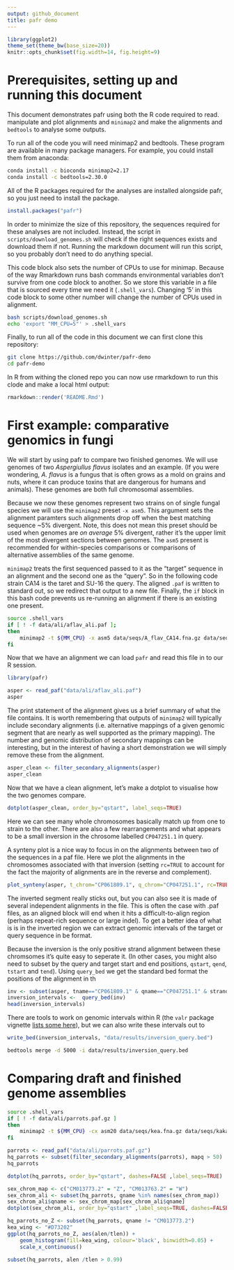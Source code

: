 ```yaml
---                                                                                   
output: github_document        
title: pafr demo
---                                                                                   
```


```r
library(ggplot2)
theme_set(theme_bw(base_size=20))
knitr::opts_chunk$set(fig.width=14, fig.height=9)
```

# Prerequisites, setting up and running this document

This document demonstrates pafr using both the R code required to read.
manipulate and plot alignments and `minimap2` and make the alignments and
`bedtools` to analyse some outputs. 

To run all of the code you will need minimap2 and bedtools. These program are
available in many package managers. For example, you could install them from
anaconda: 

```sh
conda install -c bioconda minimap2=2.17
conda install -c bedtools=2.30.0
```

All of the R packages required for the analyses are installed alongside pafr, so
you just need to install the package.

```r
install.packages("pafr")
```

In order to minimize the size of this repository, the sequences required for 
these analyses are not included. Instead, the script in 
`scripts/download_genomes.sh` will check if the right sequences exists and 
download them if not. Running the markdown document will run this script, so you
probably don't need to do anything special.


This code block also sets the number of CPUs to use for minimap. Because of the
way Rmarkdown runs bash commands environmental variables don't survive from one 
code block to another. So we store this variable in a file that is sourced every
time we need it (`.shell_vars`). Changing '5' in this code block to some other 
number will change the number of CPUs used in alignment.

```bash
bash scripts/download_genomes.sh
echo 'export "MM_CPU=5"' > .shell_vars
```

Finally, to run all of the code in this document we can first clone this
repository:

```sh
git clone https://github.com/dwinter/pafr-demo
cd pafr-demo
```

In R from withing the cloned repo you can now use rmarkdown to run this clode
and make a local html output:

```r
rmarkdown::render('README.Rmd')
```

# First example: comparative genomics in fungi

We will start by using pafr to compare two finished genomes. We will use genomes 
of two _Aspergiullus flavus_ isolates and an example. (If you were wondering, 
_A. flavus_ is a fungus that is often grows as a mold on grains and nuts, where
it can produce toxins that are dangerous for humans and animals). These genomes
are both full chromosomal assemblies.

Because we now these genomes represent two strains on of single fungal species
we will use the `minimap2` preset `-x asm5`. This argument sets the alignment
paramters such alignments drop off when the best matching sequence ~5% divergent. 
Note, this does not mean this preset should be used when genomes are _on
average_ 5% divergent, rather it's the upper limit of the most divergent
sections between genomes. The `asm5` present is recommended for within-species
comparisons or comparisons of alternative assemblies of the same genome.

`minimap2` treats the first sequenced passed to it as the "target" sequence in
an alignment and the second one as the "query". So in the following code strain
CA14 is the taret and SU-16 the query. The  aligned `.paf` is written to
standard out, so we redirect that output to a new file. Finally, the `if` 
block in this bash code prevents us re-running an alignment if there is an 
existing one present.


```bash
source .shell_vars
if [ ! -f data/ali/aflav_ali.paf ];
then
    minimap2 -t ${MM_CPU} -x asm5 data/seqs/A_flav_CA14.fna.gz data/seqs/A_flav_SU-16.fna.gz > data/ali/aflav_ali.paf
fi
```

Now that we have an alignment we can load `pafr` and read this file in to our R
session.

```r
library(pafr)

asper <- read_paf("data/ali/aflav_ali.paf")
asper
```

The print statement of the alignment gives us a brief summary of what the file
contains. It is worth remembering that outputs of `minimap2` will typically 
include secondary alignments (i.e. alternative mappings of a given genomic 
segment that are nearly as well supported as the primary mapping). The number 
and genomic distribution of secondary mappings can be interesting, but in the 
interest of  having a short demonstration we will simply remove these from the 
alignment.


```r
asper_clean <- filter_secondary_alignments(asper)
asper_clean
```

Now that we have a clean alignment, let's make a dotplot to visualise how the 
two genomes compare.


```r
dotplot(asper_clean, order_by="qstart", label_seqs=TRUE)
```

Here we can see many whole chromosomes basically match up from one to strain to
the other. There are also a few rearrangements and what appears to be a small
inversion in the chrosome labelled `CP047251.1` in query.

A synteny plot is a nice way to focus in on the alignments between two of the
sequences in a paf file. Here we plot the alignments in the chromosomes
associated with that inversion (setting  `rc=TRUE` to account for the fact the
majority of alignments are in the reverse and complement).

```r
plot_synteny(asper, t_chrom="CP061809.1", q_chrom="CP047251.1", rc=TRUE)
```

The inverted segment really sticks out, but you can also see it is made of
several independent alignments in the file. This is often the case with .paf files, as an
aligned block will end when it hits a difficult-to-align region (perhaps repeat-rich
sequence or large indel).  To get a better idea of what is is in the inverted
region we can extract genomic intervals of the target or query sequence in be
format.

Because the inversion is the only positive strand alignment between these
chromsomes it's quite easy to seperate it. (In other cases, you might also need
to subset by the query and target start and end positions, `qstart`, `qend`,
`tstart` and `tend`). Using `query_bed` we get the standard bed format the
positions of the alignment in th

```r
inv <- subset(asper, tname=="CP061809.1" & qname=="CP047251.1" & strand=="+")
inversion_intervals <-  query_bed(inv)
head(inversion_intervals)
```

There are tools to work on genomic intervals within R  (the `valr` package
vignette [lists some
here](https://cran.r-project.org/web/packages/valr/vignettes/valr.html#related-work)), 
but we can also write these intervals out to 

```r
write_bed(inversion_intervals, "data/results/inversion_query.bed")
```

```sh
bedtools merge -d 5000 -i data/results/inversion_query.bed
```

# Comparing draft and finished genome assemblies


```bash
source .shell_vars
if [ ! -f data/ali/parrots.paf.gz ]
then
    minimap2 -t ${MM_CPU} -cx asm20 data/seqs/kea.fna.gz data/seqs/kakapo.fna.gz | gzip > data/ali/parrots.paf.gz
fi
```

```r
parrots <- read_paf("data/ali/parrots.paf.gz")
hq_parrots <- subset(filter_secondary_alignments(parrots), mapq > 50)
hq_parrots
```


```r
dotplot(hq_parrots, order_by="qstart", dashes=FALSE ,label_seqs=TRUE) 
```

```r
sex_chrom_map <- c("CM013773.2" = "Z", "CM013763.2" = "W")
sex_chrom_ali <- subset(hq_parrots, qname %in% names(sex_chrom_map))
sex_chrom_ali$qname <- sex_chrom_map[sex_chrom_ali$qname]
dotplot(sex_chrom_ali, order_by="qstart" ,label_seqs=TRUE, dashes=FALSE)
```


```r
hq_parrots_no_Z <- subset(hq_parrots, qname != "CM013773.2")
kea_wing <- "#D73202"
ggplot(hq_parrots_no_Z, aes(alen/tlen)) + 
    geom_histogram(fill=kea_wing, colour='black', binwidth=0.05) + 
    scale_x_continuous()
```

```r
subset(hq_parrots, alen /tlen > 0.99)
```


